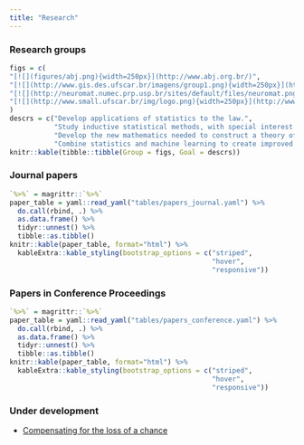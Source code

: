 ```yaml
---
title: "Research"
---
```


### Research groups

```r
figs = c(
"[![](figures/abj.png){width=250px}](http://www.abj.org.br/)",
"[![](http://www.gis.des.ufscar.br/imagens/group1.png){width=250px}](http://www.gis.des.ufscar.br)",
"[![](http://neuromat.numec.prp.usp.br/sites/default/files/neuromat.png){width=250px}](http://neuromat.numec.prp.usp.br/)",
"[![](http://www.small.ufscar.br/img/logo.png){width=250px}](http://www.small.ufscar.br/)"
)
descrs = c("Develop applications of statistics to the law.", 
           "Study inductive statistical methods, with special interest in foundational issues.", 
           "Develop the new mathematics needed to construct a theory of the brain accounting for the experimental data gathered by neuroscience research.", 
           "Combine statistics and machine learning to create improved solutions to relevant real-world problems.")
knitr::kable(tibble::tibble(Group = figs, Goal = descrs))
```

### Journal papers

```r
`%>%` = magrittr::`%>%`
paper_table = yaml::read_yaml("tables/papers_journal.yaml") %>% 
  do.call(rbind, .) %>% 
  as.data.frame() %>% 
  tidyr::unnest() %>%
  tibble::as.tibble()
knitr::kable(paper_table, format="html") %>%
  kableExtra::kable_styling(bootstrap_options = c("striped", 
                                                  "hover",
                                                  "responsive"))
```

### Papers in Conference Proceedings

```r
`%>%` = magrittr::`%>%`
paper_table = yaml::read_yaml("tables/papers_conference.yaml") %>% 
  do.call(rbind, .) %>% 
  as.data.frame() %>% 
  tidyr::unnest() %>%
  tibble::as.tibble()
knitr::kable(paper_table, format="html") %>%
  kableExtra::kable_styling(bootstrap_options = c("striped", 
                                                  "hover",
                                                  "responsive"))
```

### Under development

- [Compensating for the loss of a chance](https://arxiv.org/abs/1412.1501)
